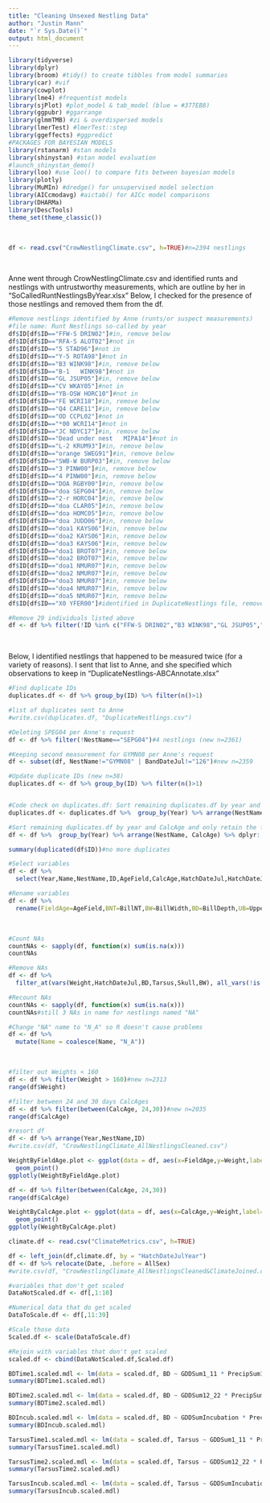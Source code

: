 ```yaml
---
title: "Cleaning Unsexed Nestling Data"
author: "Justin Mann"
date: "`r Sys.Date()`"
output: html_document
---
```


```r
library(tidyverse)
library(dplyr)
library(broom) #tidy() to create tibbles from model summaries
library(car) #vif
library(cowplot)
library(lme4) #frequentist models  
library(sjPlot) #plot_model & tab_model (blue = #377EB8)
library(ggpubr) #ggarrange
library(glmmTMB) #zi & overdispersed models
library(lmerTest) #lmerTest::step
library(ggeffects) #ggpredict
#PACKAGES FOR BAYESIAN MODELS
library(rstanarm) #stan models
library(shinystan) #stan model evaluation
#launch_shinystan_demo()
library(loo) #use loo() to compare fits between bayesian models
library(plotly)
library(MuMIn) #dredge() for unsupervised model selection
library(AICcmodavg) #aictab() for AICc model comparisons
library(DHARMa)
library(DescTools)
theme_set(theme_classic())
```
<br>

```r
df <- read.csv("CrowNestlingClimate.csv", h=TRUE)#n=2394 nestlings
```
<br>

Anne went through CrowNestlingClimate.csv and identified runts and nestlings with untrustworthy measurements, which are outline by her in "SoCalledRuntNestlingsByYear.xlsx" Below, I checked for the presence of those nestlings and removed them from the df.
<br>

```r
#Remove nestlings identified by Anne (runts/or suspect measurements)
#file name: Runt Nestlings so-called by year
df$ID[df$ID=="FFW-S DRIN02"]#in, remove below
df$ID[df$ID=="RFA-S	ALOT02"]#not in
df$ID[df$ID=="5	STAD96"]#not in
df$ID[df$ID=="Y-5 ROTA98"]#not in
df$ID[df$ID=="B3 WINK98"]#in, remove below
df$ID[df$ID=="B-1	WINK98"]#not in
df$ID[df$ID=="GL JSUP05"]#in, remove below
df$ID[df$ID=="CV WKAY05"]#not in 
df$ID[df$ID=="YB-OSW HORC10"]#not in 
df$ID[df$ID=="FE WCRI18"]#in, remove below
df$ID[df$ID=="Q4 CARE11"]#in, remove below
df$ID[df$ID=="OD CCPL02"]#not in
df$ID[df$ID=="*00 WCRI14"]#not in
df$ID[df$ID=="JC NDYC17"]#in, remove below
df$ID[df$ID=="Dead under nest	MIPA14"]#not in
df$ID[df$ID=="L-2 KRUM93"]#in, remove below
df$ID[df$ID=="orange SWEG91"]#in, remove below
df$ID[df$ID=="SWB-W BURP03"]#in, remove below
df$ID[df$ID=="3 PINW00"]#in, remove below
df$ID[df$ID=="4 PINW00"]#in, remove below
df$ID[df$ID=="DOA RGBY00"]#in, remove below
df$ID[df$ID=="doa SEPG04"]#in, remove below
df$ID[df$ID=="2-r HORC04"]#in, remove below
df$ID[df$ID=="doa CLAR05"]#in, remove below
df$ID[df$ID=="doa HOMC05"]#in, remove below
df$ID[df$ID=="doa JUDD06"]#in, remove below
df$ID[df$ID=="doa1 KAYS06"]#in, remove below
df$ID[df$ID=="doa2 KAYS06"]#in, remove below
df$ID[df$ID=="doa3 KAYS06"]#in, remove below
df$ID[df$ID=="doa1 BROT07"]#in, remove below
df$ID[df$ID=="doa2 BROT07"]#in, remove below
df$ID[df$ID=="doa1 NMUR07"]#in, remove below
df$ID[df$ID=="doa2 NMUR07"]#in, remove below
df$ID[df$ID=="doa3 NMUR07"]#in, remove below
df$ID[df$ID=="doa4 NMUR07"]#in, remove below
df$ID[df$ID=="doa5 NMUR07"]#in, remove below
df$ID[df$ID=="X0 YFER00"]#identified in DuplicateNestlings file, remove below (*2 obs)

#Remove 29 individuals listed above 
df <- df %>% filter(!ID %in% c("FFW-S DRIN02","B3 WINK98","GL JSUP05","Q4 CARE11","JC NDYC17","L-2 KRUM93","orange SWEG91","SWB-W BURP03","3 PINW00","4 PINW00","doa SEPG04","2-r HORC04","doa CLAR05","doa HOMC05","doa JUDD06","doa1 KAYS06","doa2 KAYS06","doa3 KAYS06","doa1 BROT07","doa2 BROT07","doa1 NMUR07","doa2 NMUR07","doa3 NMUR07","doa4 NMUR07","doa5 NMUR07","FE WCRI18","DOA RGBY00","X0 YFER00"))#new n=2365
```
<br>

Below, I identified nestlings that happened to be measured twice (for a variety of reasons). I sent that list to Anne, and she specified which observations to keep in "DuplicateNestlings-ABCAnnotate.xlsx"
<br>

```r
#Find duplicate IDs 
duplicates.df <- df %>% group_by(ID) %>% filter(n()>1)

#list of duplicates sent to Anne
#write.csv(duplicates.df, "DuplicateNestlings.csv")

#Deleting SPEG04 per Anne's request
df <- df %>% filter(!NestName=="SEPG04")#4 nestlings (new n=2361)

#Keeping second measurement for GYMN08 per Anne's request
df <- subset(df, NestName!="GYMN08" | BandDateJul!="126")#new n=2359

#Update duplicate IDs (new n=38)
duplicates.df <- df %>% group_by(ID) %>% filter(n()>1)


#Code check on duplicates.df: Sort remaining duplicates.df by year and CalcAge and only retain the first (youngest) observation
duplicates.df <- duplicates.df %>%  group_by(Year) %>% arrange(NestName, CalcAge) %>% dplyr::distinct(ID, .keep_all = TRUE)#new n=19

#Sort remaining duplicates.df by year and CalcAge and only retain the first (youngest) observation
df <- df %>%  group_by(Year) %>% arrange(NestName, CalcAge) %>% dplyr::distinct(ID, .keep_all = TRUE)#new n=2340 (19 fewer than above, so code works)

summary(duplicated(df$ID))#no more duplicates
```


```r
#Select variables
df <- df %>% 
  select(Year,Name,NestName,ID,AgeField,CalcAge,HatchDateJul,HatchDateJulYear,AllSex,BillNT,BillWidth,BillDepth,TEC,Head,UpperBill,UBillSurface,TotBillSurface,Skull,Tarsus,Weight)

#Rename variables
df <- df %>% 
  rename(FieldAge=AgeField,BNT=BillNT,BW=BillWidth,BD=BillDepth,UB=UpperBill,UBS=UBillSurface,TBS=TotBillSurface)
```
<br>

```r
#Count NAs
countNAs <- sapply(df, function(x) sum(is.na(x)))
countNAs
```

```r
#Remove NAs
df <- df %>% 
  filter_at(vars(Weight,HatchDateJul,BD,Tarsus,Skull,BW), all_vars(!is.na(.)))#new n=2323

#Recount NAs
countNAs <- sapply(df, function(x) sum(is.na(x)))
countNAs#still 3 NAs in name for nestlings named "NA"

#Change "NA" name to "N_A" so R doesn't cause problems
df <- df %>% 
  mutate(Name = coalesce(Name, "N_A"))
```
<br> 

```r
#filter out Weights < 160 
df <- df %>% filter(Weight > 160)#new n=2313
range(df$Weight)

#filter between 24 and 30 days CalcAges
df <- df %>% filter(between(CalcAge, 24,30))#new n=2035
range(df$CalcAge)

#resort df 
df <- df %>% arrange(Year,NestName,ID)
#write.csv(df, "CrowNestlingClimate_AllNestlingsCleaned.csv")
```


```r
WeightByFieldAge.plot <- ggplot(data = df, aes(x=FieldAge,y=Weight,label=ID,color=HatchDateJul))+
  geom_point()
ggplotly(WeightByFieldAge.plot)
```


```r
df <- df %>% filter(between(CalcAge, 24,30))
range(df$CalcAge)
```


```r
WeightByCalcAge.plot <- ggplot(data = df, aes(x=CalcAge,y=Weight,label=ID))+
  geom_point()
ggplotly(WeightByCalcAge.plot)
```


```r
climate.df <- read.csv("ClimateMetrics.csv", h=TRUE)
```


```r
df <- left_join(df,climate.df, by = "HatchDateJulYear")
df <- df %>% relocate(Date, .before = AllSex)
#write.csv(df, "CrowNestlingClimate_AllNestlingsCleaned&ClimateJoined.csv")
```

```r
#variables that don't get scaled 
DataNotScaled.df <- df[,1:10]

#Numerical data that do get scaled
DataToScale.df <- df[,11:39]

#Scale those data
Scaled.df <- scale(DataToScale.df)

#Rejoin with variables that don't get scaled
scaled.df <- cbind(DataNotScaled.df,Scaled.df)
```

```r
BDTime1.scaled.mdl <- lm(data = scaled.df, BD ~ GDDSum1_11 * PrecipSum1_11 + Weight + CalcAge)
summary(BDTime1.scaled.mdl)
```

```r
BDTime2.scaled.mdl <- lm(data = scaled.df, BD ~ GDDSum12_22 * PrecipSum12_22 + Weight + CalcAge)
summary(BDTime2.scaled.mdl)
```


```r
BDIncub.scaled.mdl <- lm(data = scaled.df, BD ~ GDDSumIncubation * PrecipSumIncubation + Weight + CalcAge)
summary(BDIncub.scaled.mdl)
```


```r
TarsusTime1.scaled.mdl <- lm(data = scaled.df, Tarsus ~ GDDSum1_11 * PrecipSum1_11 + Weight + CalcAge)
summary(TarsusTime1.scaled.mdl)
```

```r
TarsusTime2.scaled.mdl <- lm(data = scaled.df, Tarsus ~ GDDSum12_22 * PrecipSum12_22 + Weight + CalcAge)
summary(TarsusTime2.scaled.mdl)
```

```r
TarsusIncub.scaled.mdl <- lm(data = scaled.df, Tarsus ~ GDDSumIncubation * PrecipSumIncubation + Weight + CalcAge)
summary(TarsusIncub.scaled.mdl)
```
